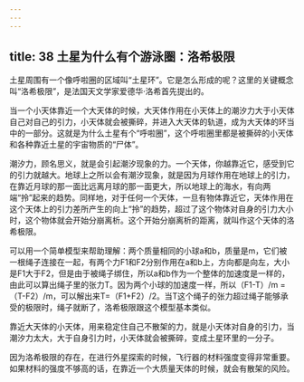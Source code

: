 ```yaml
---
---
---
```

title: 38 土星为什么有个游泳圈：洛希极限
---




土星周围有一个像呼啦圈的区域叫“土星环”。它是怎么形成的呢？这里的关键概念叫“洛希极限”，是法国天文学家爱德华·洛希首先提出的。



当一个小天体靠近一个大天体的时候，大天体作用在小天体上的潮汐力大于小天体自己对自己的引力，小天体就会被撕碎，并进入大天体的轨道，成为大天体的环当中的一部分。这就是为什么土星有个“呼啦圈”，这个呼啦圈里都是被撕碎的小天体和各种靠近土星的宇宙物质的“尸体”。

潮汐力，顾名思义，就是会引起潮汐现象的力。一个天体，你越靠近它，感受到它的引力就越大。地球上之所以会有潮汐现象，就是因为月球作用在地球上的引力，在靠近月球的那一面比远离月球的那一面更大，所以地球上的海水，有向两端“拎”起来的趋势。同样地，对于任何一个天体，一旦有物体靠近它，天体作用在这个天体上的引力差所产生的向上“拎”的趋势，超过了这个物体对自身的引力大小时，这个物体就会开始分崩离析。这个开始分崩离析的距离，就叫作这个天体的洛希极限。

可以用一个简单模型来帮助理解：两个质量相同的小球a和b，质量是m，它们被一根绳子连接在一起，有两个力F1和F2分别作用在a和b上，方向都是向左，大小是F1大于F2，但是由于被绳子绑住，所以a和b作为一个整体的加速度是一样的，由此可以算出绳子里的张力T。因为两个小球的加速度一样，所以（F1-T）/m = （T-F2）/m，可以解出来T=（F1+F2）/2。当T这个绳子的张力超过绳子能够承受的极限时，绳子就断了，洛希极限跟这个模型基本类似。

靠近大天体的小天体，用来稳定住自己不散架的力，就是小天体对自身的引力，当潮汐力太大，大于自身引力时，小天体就会被撕碎，变成土星环里的一分子。

因为洛希极限的存在，在进行外星探索的时候，飞行器的材料强度变得非常重要。如果材料的强度不够高的话，在靠近一个大质量天体的时候，就会有散架的风险。